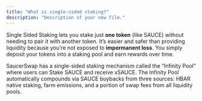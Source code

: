```yaml
---
title: "What is single-sided staking?"
description: "Description of your new file."
---
```


Single Sided Staking lets you stake just **one token** (like SAUCE) without needing to pair it with another token. It’s easier and safer than providing liquidity because you're not exposed to **impermanent loss**. You simply deposit your tokens into a staking pool and earn rewards over time.

SaucerSwap has a single-sided staking mechanism called the “Infinity Pool” where users can Stake SAUCE and receive xSAUCE. The Infinity Pool automatically compounds via SAUCE buybacks from three sources: HBAR native staking, farm emissions, and a portion of swap fees from all liquidity pools.